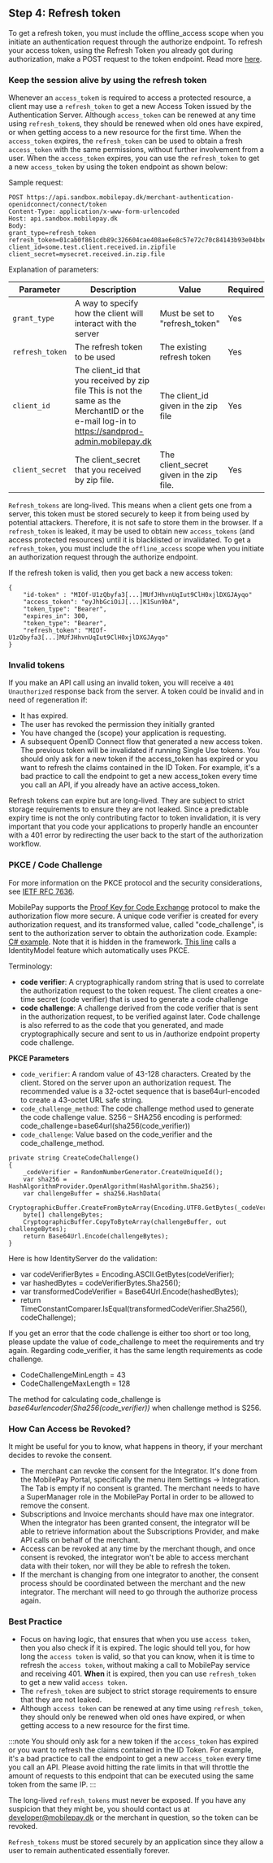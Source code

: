 ## Step 4: Refresh token

To get a refresh token, you must include the offline_access scope when you initiate an authentication request through the authorize endpoint. To refresh your access token, using the Refresh Token you already got during authorization, make a POST request to the token endpoint. Read more [here](https://auth0.com/docs/tokens/refresh-token/current#use-a-refresh-token).

### Keep the session alive by using the refresh token

Whenever an `access_toke`n is required to access a protected resource, a client may use a `refresh_token` to get a new Access Token issued by the Authentication Server. Although `access_token` can be renewed at any time using `refresh_token`s, they should be renewed when old ones have expired, or when getting access to a new resource for the first time. When the `access_token` expires, the `refresh_token` can be used to obtain a fresh `access_token` with the same permissions, without further involvement from a user. When the `access_token` expires, you can use the `refresh_token` to get a new `access_token` by using the token endpoint as shown below:

Sample request:
```
POST https://api.sandbox.mobilepay.dk/merchant-authentication-openidconnect/connect/token
Content-Type: application/x-www-form-urlencoded
Host: api.sandbox.mobilepay.dk
Body:
grant_type=refresh_token
refresh_token=01cab0f861cdb89c326604cae408ae6e8c57e72c70c84143b93e04bbecb8c748
client_id=some.test.client.received.in.zipfile
client_secret=mysecret.received.in.zip.file
```

Explanation of parameters:

| Parameter | Description | Value | Required |
|-----------|-------------|-------|----------|
| `grant_type` | A way to specify how the client will interact with the server | Must be set to "refresh_token" | Yes |
| `refresh_token` | The refresh token to be used | The existing refresh token | Yes |
| `client_id` | The client_id that you received by zip file This is not the same as the MerchantID or the e-mail log-in to https://sandprod-admin.mobilepay.dk | The client_id given in the zip file	 | Yes |
| `client_secret` |  The client_secret that you received by zip file. | The client_secret given in the zip file. | Yes |

`Refresh_tokens` are long-lived. This means when a client gets one from a server, this token must be stored securely to keep it from being used by potential attackers. Therefore, it is not safe to store them in the browser. If a `refresh_token` is leaked, it may be used to obtain new `access_tokens` (and access protected resources) until it is blacklisted or invalidated.
To get a `refresh_token`, you must include the `offline_access` scope when you initiate an authorization request through the authorize endpoint.

If the refresh token is valid, then you get back a new access token:
```
{
    "id-token" : "MIOf-U1zQbyfa3[...]MUfJHhvnUqIut9ClH0xjlDXGJAyqo"
    "access_token": "eyJhbGciOiJ[...]K1Sun9bA",
    "token_type": "Bearer",
    "expires_in": 300,
    "token_type": "Bearer",
    "refresh_token": "MIOf-U1zQbyfa3[...]MUfJHhvnUqIut9ClH0xjlDXGJAyqo"
}
```

### Invalid tokens  

If you make an API call using an invalid token, you will receive a `401 Unauthorized` response back from the server. A token could be invalid and in need of regeneration if:

* It has expired.
* The user has revoked the permission they initially granted 
* You have changed the (scope) your application is requesting.
* A subsequent OpenID Connect flow that generated a new access token. The previous token will be invalidated if running Single Use tokens.
You should only ask for a new token if the access_token has expired or you want to refresh the claims contained in the ID Token. For example, it's a bad practice to call the endpoint to get a new access_token every time you call an API, if you already have an active access_token. 

Refresh tokens can expire but are long-lived. They are subject to strict storage requirements to ensure they are not leaked.  Since a predictable expiry time is not the only contributing factor to token invalidation, it is very important that you code your applications to properly handle an encounter with a 401 error by redirecting the user back to the start of the authorization workflow.

### PKCE / Code Challenge
For more information on the PKCE protocol and the security considerations, see [IETF RFC 7636](https://tools.ietf.org/html/rfc7636). 

MobilePay supports the [Proof Key for Code Exchange](https://tools.ietf.org/html/rfc7636) protocol to make the authorization flow more secure. A unique code verifier is created for every authorization request, and its transformed value, called "code_challenge", is sent to the authorization server to obtain the authorization code. Example: [C# example](https://github.com/MobilePayDev/MobilePay-Invoice/blob/master/ClientExamples/ConsoleClientExample/Program.cs#L43%20). Note that it is hidden in the framework. [This line](https://github.com/MobilePayDev/MobilePay-Invoice/blob/master/ClientExamples/ConsoleClientExample/Program.cs#L43%20) calls a IdentityModel feature which automatically uses PKCE. 

Terminology: 

* **code verifier**: A cryptographically random string that is used to correlate the authorization request to the token request. The client creates a one-time secret (code verifier)  that is used to generate a code challenge
* **code challenge**: A challenge derived from the code verifier that is sent in the authorization request, to be verified against later. Code challenge is also referred to as the code that you generated, and made cryptographically secure and sent to us in /authorize endpoint property code challenge. 

**PKCE Parameters**
* `code_verifier`: A random value of 43-128 characters. Created by the client. Stored on the server upon an authorization request. The recommended value is a 32-octet sequence that is base64url-encoded to create a 43-octet URL safe string.
* `code_challenge_method`: The code challenge method used to generate the code challenge value. S256 – SHA256 encoding is performed: code_challenge=base64url(sha256(code_verifier))
* `code_challenge`: Value based on the code_verifier and the code_challenge_method.

```
private string CreateCodeChallenge()
{
    _codeVerifier = RandomNumberGenerator.CreateUniqueId();
    var sha256 = HashAlgorithmProvider.OpenAlgorithm(HashAlgorithm.Sha256);
    var challengeBuffer = sha256.HashData(
        CryptographicBuffer.CreateFromByteArray(Encoding.UTF8.GetBytes(_codeVerifier)));
    byte[] challengeBytes;
    CryptographicBuffer.CopyToByteArray(challengeBuffer, out challengeBytes);
    return Base64Url.Encode(challengeBytes);
}
```
Here is how IdentityServer do the validation: 

* var codeVerifierBytes = Encoding.ASCII.GetBytes(codeVerifier);
* var hashedBytes = codeVerifierBytes.Sha256();
* var transformedCodeVerifier = Base64Url.Encode(hashedBytes);
* return TimeConstantComparer.IsEqual(transformedCodeVerifier.Sha256(), codeChallenge);

If you get an error that the code challenge is either too short or too long, please update the value of code_challenge to meet the requirements and try again. Regarding code_verifier, it has the same length requirements as code challenge.  

* CodeChallengeMinLength = 43
* CodeChallengeMaxLength = 128

The method for calculating code_challenge is *base64urlencoder(Sha256(code_verifier))* when challenge method is S256. 

### How Can Access be Revoked?

It might be useful for you to know, what happens in theory, if your merchant decides to revoke the consent. 

* The merchant can revoke the consent for the Integrator. It's done from the MobilePay Portal, specifically the menu item Settings → Integration. The Tab is empty if no consent is granted.  The merchant needs to have a SuperManager role in the MobilePay Portal in order to be allowed to remove the consent.
* Subscriptions and Invoice merchants should have max one integrator. When the integrator has been granted consent, the integrator will be able to retrieve information about the Subscriptions Provider, and make API calls on behalf of the merchant. 
* Access can be revoked at any time by the merchant though, and once consent is revoked, the integrator won't be able to access merchant data with their token, nor will they be able to refresh the token.  
* If the merchant is changing from one integrator to another, the consent process should be coordinated between the merchant and the new integrator. The merchant will need to go through the authorize process again. 

### Best Practice

* Focus on having logic, that ensures that when you use `access token`, then you also check if it is expired. The logic should tell you, for how long the `access token` is valid, so that you can know, when it is time to refresh the `access token`,  without making a call to MobilePay service and receiving 401. **When** it is expired, then you can use `refresh_token` to get a new valid  `access token`.
* The  `refresh_token`  are subject to strict storage requirements to ensure that they are not leaked.
* Although  `access token` can be renewed at any time using `refresh_token`, they should only be renewed when old ones have expired, or when getting access to a new resource for the first time.

:::note
You should only ask for a new token if the `access_token` has expired or you want to refresh the claims contained in the ID Token. For example, it's a bad practice to call the endpoint to get a new `access_token` every time you call an API.
Please avoid hitting the rate limits in that will throttle the amount of requests to this endpoint that can be executed using the same token from the same IP.
:::

The long-lived `refresh_tokens` must never be exposed. If you have any suspicion that they might be, you should contact us at developer@mobilepay.dk or the merchant in question, so the token can be revoked. 

`Refresh_tokens`  must be stored securely by an application since they allow a user to remain authenticated essentially forever.
